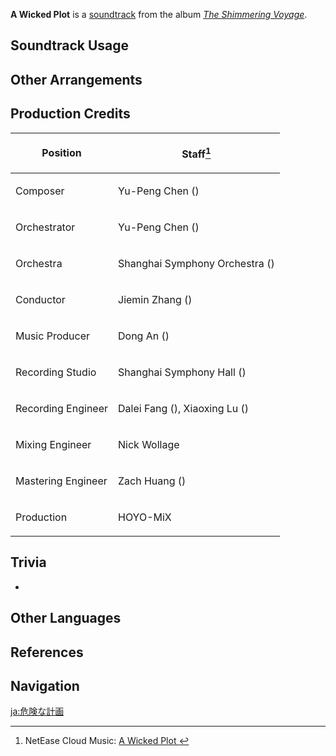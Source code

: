 {{Soundtrack Infobox
|image          = The Shimmering Voyage.png
|album          = The Shimmering Voyage
|disc           = 2
|number         = 28
|featured       = GENSHIN CONCERT 2021 "Melodies of an Endless Journey" (CD)
|featured2      =
|featured3      =
|featured_disc  = B
|featured_disc2 =
|featured_disc3 =
|youtube_id     = NAdqItz3RHE
|spotify_id     = 15g8GPCYYYkYK9C6ByiZr4
|previous       = Fireside Rest
|next           = A Cunning Trick
}}
'''A Wicked Plot''' is a [[soundtrack]] from the album ''[[The Shimmering Voyage]]''.

==Soundtrack Usage==
{{Soundtrack Usage
|quest = Involuntary Sacrifice;;A Herald Without Adherents;;Dishonorable Trial;;A Flower Blooms in a Prison;;Jade Chamber Rising;;The Stars Inscribe the Year's Wishes;;Foregone Conclusion;;As by a God's Side;;Jnagarbha Day;;The Strongest Opponent! The Biggest Crisis!;;Pride and Prejudice;;Shade Upon Red Silk;;It's What He Deserves;;The Woven and the Cut;;Underground Crime;;Give Her Sweetness
}}

==Other Arrangements==
{{Files by Category Gallery|Media Using an Unreleased Arrangement of A Wicked Plot Soundtrack}}

==Production Credits==
{| class="wikitable"
! Position
! Staff<ref>NetEase Cloud Music: [https://music.163.com/#/song?id=1861577587 A Wicked Plot {{zh|凶险的密谋}}]</ref>
|-
! Composer
| Yu-Peng Chen ({{zh|陈致逸}})
|-
! Orchestrator
| Yu-Peng Chen ({{zh|陈致逸}})
|-
! Orchestra
| Shanghai Symphony Orchestra ({{zh|上海交响乐团}})
|-
! Conductor
| Jiemin Zhang ({{zh|张洁敏}})
|-
! Music Producer
| Dong An ({{zh|安栋}})
|-
! Recording Studio
| Shanghai Symphony Hall ({{zh|上海交响乐团音乐厅}})
|-
! Recording Engineer
| Dalei Fang ({{zh|房大磊}}), Xiaoxing Lu ({{zh|陆晓幸}})
|-
! Mixing Engineer
| Nick Wollage
|-
! Mastering Engineer
| Zach Huang ({{zh|黄巍}})
|-
! Production
| HOYO-MiX
|}

==Trivia==
* {{Transclude|Reunion in the Whispering Woods|AntagonistLeitmotif|section=1}}

==Other Languages==
{{Other Languages
|en      = A Wicked Plot
|zhs     = 凶险的密谋
|zhs_rm  = Xiōngxiǎn de Mìmóu
|zht     = 兇險的密謀
|zht_rm  = Xiōngxiǎn de Mìmóu
|zh_tl   = A Dangerous Secret Plot
|ja      = 危険な計画
|ja_rm   = Kiken-na Keikaku
|ja_tl   = A Dangerous Plan
}}

==References==
{{Reflist}}

==Navigation==
{{Soundtrack Navbox|The Shimmering Voyage|1}}

[[ja:危険な計画]]